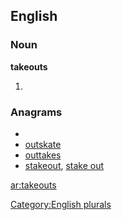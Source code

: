 ==English==

===Noun===
'''takeouts'''

# {{plural of|[[takeout]]}}

===Anagrams===
* {{alphagram|aekosttu}}
* [[outskate#English|outskate]]
* [[outtakes#English|outtakes]]
* [[stakeout#English|stakeout]], [[stake out#English|stake out]]

[[Category:English plurals]]

[[ar:takeouts]]